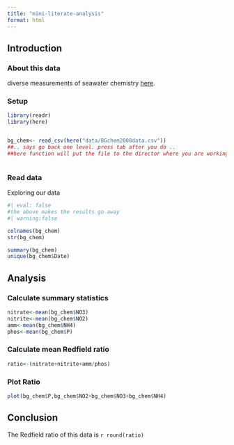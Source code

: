 ```yaml
---
title: "mini-literate-analysis"
format: html
---
```


## Introduction

### About this data

diverse measurements of seawater chemistry [here](doi:10.18739/A25T3FZ8X).

### Setup

```r
library(readr)
library(here)



```

```r
bg_chem<- read_csv(here("data/BGchem2008data.csv"))
##.. says go back one level. press tab after you do ..
##here function will put the file to the director where you are working



```

### Read data


Exploring our data 
```r
#| eval: false
#the above makes the results go away 
#| warning:false

colnames(bg_chem)
str(bg_chem)

summary(bg_chem)
unique(bg_chem$Date)

```


## Analysis

### Calculate summary statistics

```r
nitrate<-mean(bg_chem$NO3)
nitrite<-mean(bg_chem$NO2)
amm<-mean(bg_chem$NH4)
phos<-mean(bg_chem$P)

```
### Calculate mean Redfield ratio

```r
ratio<-(nitrate+nitrite+amm/phos)


```
### Plot Ratio
```r
plot(bg_chem$P,bg_chem$NO2+bg_chem$NO3+bg_chem$NH4)
```
## Conclusion

The Redfield ratio of this data is `r round(ratio)`
